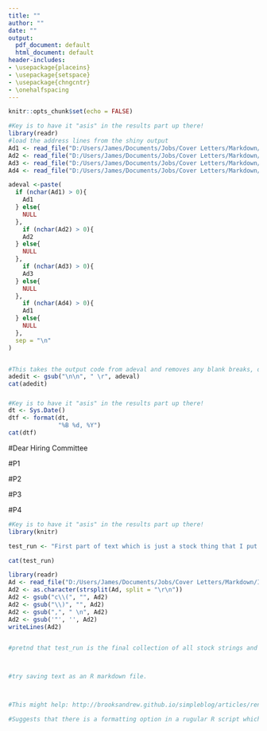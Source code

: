 ```yaml
---
title: ""
author: ""
date: ""
output:
  pdf_document: default
  html_document: default
header-includes:
- \usepackage{placeins}
- \usepackage{setspace}
- \usepackage{chngcntr}
- \onehalfspacing
---
```


```r
knitr::opts_chunk$set(echo = FALSE)
```

```r
#Key is to have it "asis" in the results part up there!
library(readr)
#load the address lines from the shiny output
Ad1 <- read_file("D:/Users/James/Documents/Jobs/Cover Letters/Markdown/InputsDrop/Add1.txt")
Ad2 <- read_file("D:/Users/James/Documents/Jobs/Cover Letters/Markdown/InputsDrop/Add2.txt")
Ad3 <- read_file("D:/Users/James/Documents/Jobs/Cover Letters/Markdown/InputsDrop/Add3.txt")
Ad4 <- read_file("D:/Users/James/Documents/Jobs/Cover Letters/Markdown/InputsDrop/Add4.txt")

adeval <-paste(
  if (nchar(Ad1) > 0){
    Ad1
  } else{
    NULL
  },
    if (nchar(Ad2) > 0){
    Ad2
  } else{
    NULL
  },
    if (nchar(Ad3) > 0){
    Ad3
  } else{
    NULL
  },
    if (nchar(Ad4) > 0){
    Ad1
  } else{
    NULL
  },
  sep = "\n"
)


#This takes the output code from adeval and removes any blank breaks, or lines that have two "\n"s, which out optional ad line 3 would if it is left blank
adedit <- gsub("\n\n", " \r", adeval)
cat(adedit)

```

##### 

```r
#Key is to have it "asis" in the results part up there!
dt <- Sys.Date()
dtf <- format(dt, 
              "%B %d, %Y")
cat(dtf)
```

#Dear Hiring Committee

#P1

#P2

#P3

#P4





```r
#Key is to have it "asis" in the results part up there!
library(knitr)

test_run <- "First part of text which is just a stock thing that I put in that's static"

cat(test_run)
```

```r
library(readr)
Ad <- read_file("D:/Users/James/Documents/Jobs/Cover Letters/Markdown/InputsDrop/Address.txt")
Ad2 <- as.character(strsplit(Ad, split = "\r\n"))
Ad2 <- gsub("c\\(", "", Ad2)
Ad2 <- gsub("\\)", "", Ad2)
Ad2 <- gsub(",", " \n", Ad2)
Ad2 <- gsub('"', '', Ad2)
writeLines(Ad2)


#pretnd that test_run is the final collection of all stock strings and inputs ready to be knitted



#try saving text as an R markdown file.



#This might help: http://brooksandrew.github.io/simpleblog/articles/render-reports-directly-from-R-scripts/

#Suggests that there is a formatting option in a rugular R script which can, when asked to render in Markdown, produce an Rmarkdown file, albeit HTML, from the content of the R script.
```
